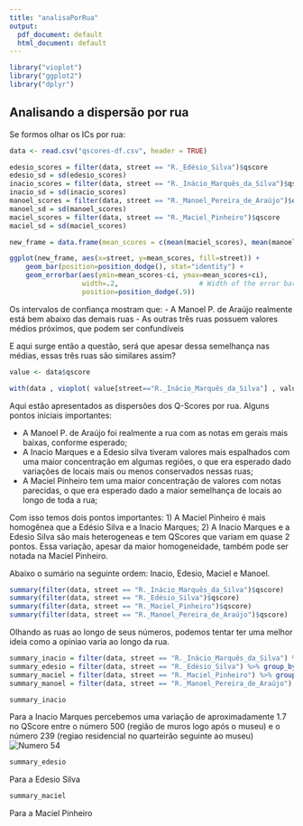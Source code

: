 ```yaml
---
title: "analisaPorRua"
output:
  pdf_document: default
  html_document: default
---
```


```r
library("vioplot")
library("ggplot2")
library("dplyr")
```

## Analisando a dispersão por rua

Se formos olhar os ICs por rua:

```r
data <- read.csv("qscores-df.csv", header = TRUE)

edesio_scores = filter(data, street == "R._Edésio_Silva")$qscore
edesio_sd = sd(edesio_scores)
inacio_scores = filter(data, street == "R._Inácio_Marquês_da_Silva")$qscore
inacio_sd = sd(inacio_scores)
manoel_scores = filter(data, street == "R._Manoel_Pereira_de_Araújo")$qscore
manoel_sd = sd(manoel_scores)
maciel_scores = filter(data, street == "R._Maciel_Pinheiro")$qscore
maciel_sd = sd(maciel_scores)

new_frame = data.frame(mean_scores = c(mean(maciel_scores), mean(manoel_scores), mean(edesio_scores), mean(inacio_scores)), street = c("Maciel", "Manoel", "Edesio", "Inacio"), ci = c(maciel_sd * 1.96 / length(maciel_scores),  manoel_sd * 1.96 / length(manoel_scores), edesio_sd * 1.96 / length(edesio_scores), inacio_sd * 1.96 / length(inacio_scores)))

ggplot(new_frame, aes(x=street, y=mean_scores, fill=street)) + 
    geom_bar(position=position_dodge(), stat="identity") +
    geom_errorbar(aes(ymin=mean_scores-ci, ymax=mean_scores+ci),
                  width=.2,                    # Width of the error bars
                  position=position_dodge(.9))

```

Os intervalos de confiança mostram que:
- A Manoel P. de Araújo realmente está bem abaixo das demais ruas
- As outras três ruas possuem valores médios próximos, que podem ser confundíveis

E aqui surge então a questão, será que apesar dessa semelhança nas médias, essas três ruas são similares assim?

```r
value <- data$qscore

with(data , vioplot( value[street=="R._Inácio_Marquês_da_Silva"] , value[street=="R._Edésio_Silva"], value[street=="R._Manoel_Pereira_de_Araújo"], value[street=="R._Maciel_Pinheiro"],  col=rgb(0.1,0.4,0.7,0.7) , names=c("R._Inácio_Marquês_da_Silva","R._Edésio_Silva","R._Manoel_Pereira_de_Araújo", "R._Maciel_Pinheiro") ))
```
Aqui estão apresentados as dispersões dos Q-Scores por rua. Alguns pontos iniciais importantes:

- A Manoel P. de Araújo foi realmente a rua com as notas em gerais mais baixas, conforme esperado;
- A Inacio Marques e a Edesio silva tiveram valores mais espalhados com uma maior concentração em algumas regiões, o que era esperado dado variações de locais mais ou menos conservados nessas ruas;
- A Maciel Pinheiro tem uma maior concentração de valores com notas parecidas, o que era esperado dado a maior semelhança de locais ao longo de toda a rua;

Com isso temos dois pontos importantes:
1) A Maciel Pinheiro é mais homogênea que a Edésio Silva e a Inacio Marques;
2) A Inacio Marques e a Edesio Silva são mais heterogeneas e tem QScores que variam em quase 2 pontos. Essa variação, apesar da maior homogeneidade, também pode ser notada na Maciel Pinheiro.

Abaixo o sumário na seguinte ordem: Inacio, Edesio, Maciel e Manoel.
```r
summary(filter(data, street == "R._Inácio_Marquês_da_Silva")$qscore)
summary(filter(data, street == "R._Edésio_Silva")$qscore)
summary(filter(data, street == "R._Maciel_Pinheiro")$qscore)
summary(filter(data, street == "R._Manoel_Pereira_de_Araújo")$qscore)
```

Olhando as ruas ao longo de seus números, podemos tentar ter uma melhor ideia como a opiniao varia ao longo da rua.

```r
summary_inacio = filter(data, street == "R._Inácio_Marquês_da_Silva") %>% group_by(num) %>% summarise(media_ponto = mean(qscore))
summary_edesio = filter(data, street == "R._Edésio_Silva") %>% group_by(num) %>% summarise(media_ponto = mean(qscore))
summary_maciel = filter(data, street == "R._Maciel_Pinheiro") %>% group_by(num) %>% summarise(media_ponto = mean(qscore))
summary_manoel = filter(data, street == "R._Manoel_Pereira_de_Araújo") %>% group_by(num) %>% summarise(media_ponto = mean(qscore))
```

```r
summary_inacio
```
Para a Inacio Marques percebemos uma variação de aproximadamente 1.7 no QScore entre o número 500 (região de muros logo após o museu) e o número 239 (regiao residencial no quarteirão seguinte ao museu) 
![Numero 54](https://contribua.org/bairros/norte/centro/R._Manoel_Pereira_de_Araújo_222_22.jpg)

```r
summary_edesio
```
Para a Edesio Silva

```r
summary_maciel
```
Para a Maciel Pinheiro